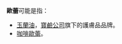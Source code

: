{{noteTA
|1=zh-cn:OLAY; zh-tw:歐蕾; zh-hk:玉蘭油;
|2=zh-cn:宝洁; zh-hk:寶潔; zh-tw:寶鹼;
}}
'''歐蕾'''可能是指：
* [[玉蘭油|玉蘭油]]，[[宝洁|寶鹼公司]]旗下的護膚品品牌。
* [[咖啡歐蕾|咖啡歐蕾]]。

{{disambiguation|cat=二字译名消歧义}}
